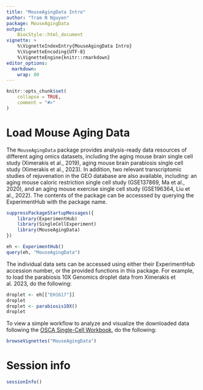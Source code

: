 ```yaml
---
title: "MouseAgingData Intro"
author: "Tram N Nguyen"
package: MouseAgingData
output: 
    BiocStyle::html_document
vignette: >
    %\VignetteIndexEntry{MouseAgingData Intro}
    %\VignetteEncoding{UTF-8}
    %\VignetteEngine{knitr::rmarkdown}
editor_options: 
  markdown: 
    wrap: 80
---
```


```r
knitr::opts_chunk$set(
    collapse = TRUE,
    comment = "#>"
)
```

# Load Mouse Aging Data

The `MouseAgingData` package provides analysis-ready data resources of different
aging omics datasets, including the aging mouse brain single cell study
(Ximerakis et al., 2019), aging mouse brain parabiosis single cell study
(Ximerakis et al., 2023). In addition, two relevant transcriptomic studies of
rejuvenation in the GEO database are also available, including: an aging mouse
caloric restriction single cell study (GSE137869, Ma et al., 2020), and an aging
mouse exercise single cell study (GSE196364, Liu et al., 2022). The contents of
the package can be accesssed by querying the ExperimentHub with the package
name.

```r
suppressPackageStartupMessages({
    library(ExperimentHub)
    library(SingleCellExperiment)
    library(MouseAgingData)
})

eh <- ExperimentHub()
query(eh, "MouseAgingData")
```

The individual data sets can be accessed using either their ExperimentHub
accession number, or the provided functions in this package. For example, to
load the parabiosis 10X Genomics droplet data from Ximerakis et al. 2023, do the
following:

```r
droplet <- eh[["EH1617"]]
droplet
droplet <- parabiosis10X()
droplet
```

To view a simple workflow to analyze and visualize the downloaded data following
the [OSCA Single-Cell
Workbook](https://bioconductor.org/books/3.18/OSCA.basic/), do the following:

```r
browseVignettes("MouseAgingData")
```

# Session info

```r
sessionInfo()
```
